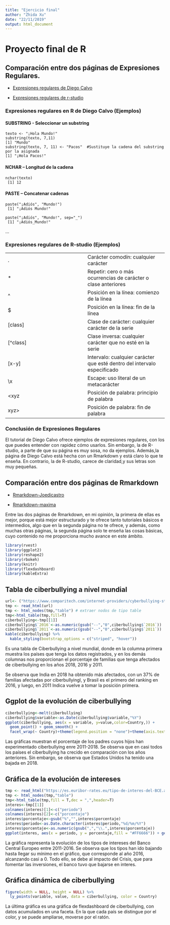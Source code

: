 ```yaml
---
title: "Ejercicio final"
author: "Zhida Xu"
date: "22/11/2019"
output: html_document
---
```


# Proyecto final de R

## Comparación entre dos páginas de Expresiones Regulares. 

* [Expresiones regulares de Diego Calvo]("http://www.diegocalvo.es/expresiones-regulares-en-r/")

* [Expresiones regulares de r-studio ]("https://www.r-studio.com/es/Unformat_Help/regularexpressions.html")

### Expresiones regulares en R de Diego Calvo (Ejemplos)

#### SUBSTRING - Seleccionar un substring 
```
texto <- "¡Hola Mundo!"
substring(texto, 7,11)
[1] "Mundo"
substring(texto, 7, 11) <- "Pacos"  #Sustituye la cadena del substring por la asignada
[1] "¡Hola Pacos!"
```
#### NCHAR – Longitud de la cadena
```
nchar(texto)
 [1] 12
```
#### PASTE – Concatenar cadenas
```
paste("¡Adiós", "Mundo!")
 [1] "¡Adiós Mundo!"
```
```
paste("¡Adiós", "Mundo!", sep="_")
 [1] "¡Adiós_Mundo!"
 ```
...

### Expresiones regulares de R-studio (Ejemplos)

|            |            |
|------------|------------|
|.|Carácter comodín: cualquier carácter|
|*|Repetir: cero o más ocurrencias de carácter o clase anteriores|
|^|Posición en la línea: comienzo de la línea|
|\$|Posición en la línea: fin de la línea|
|[class]|Clase de carácter: cualquier carácter de la serie|
|[^class]|Clase inversa: cualquier carácter que no esté en la serie|
|[x-y]|Intervalo: cualquier carácter que esté dentro del intervalo especificado|
|\\x|Escape: uso literal de un metacarácter|
|\<xyz|Posición de palabra: principio de palabra|
|xyz\>|Posición de palabra: fin de palabra|


### Conclusión de Expresiones Regulares

El tutorial de Diego Calvo ofrece ejemplos de expresiones regulares, con los que puedes entender con rapidez cómo usarlos. Sin embargo, la de R-studio, a parte de que su página es muy sosa, no da ejemplos. Además,la página de Diego Calvo está hecha con un Rmarkdown y está claro lo que te enseña. En contrario, la de R-studio, carece de claridad,y sus letras son muy pequeñas. 

## Comparación entre dos páginas de Rmarkdown

* [Rmarkdown-Joedicastro]("https://joedicastro.com/pages/markdown.html)

* [Rmarkdown-maxima]("https://www.maximaformacion.es/blog-dat/rmarkdown-para-principiantes/")

Entre las dos páginas de Rmarkdown, en mi opinión, la primera de ellas es mejor, porque está mejor estructurado y te ofrece tanto tutoriales básicos e intermedios, algo que en la segunda página no te ofrece, y además, como muchas otras páginas, la segunda página solo te enseña las cosas básicas, cuyo contenido no me proporciona mucho avance en este ámbito.

```r
library(rvest)
library(ggplot2)
library(reshape2)
library(rbokeh)
library(knitr)
library(flexdashboard)
library(kableExtra)
```

## Tabla de ciberbullying a nivel mundial

```r

url<- ("https://www.comparitech.com/internet-providers/cyberbullying-statistics/")
tmp <- read_html(url) 
tmp <- html_nodes(tmp,"table") # extraer nodos de tipo table
tmp<-html_table(tmp,fill=T)
ciberbullying<-tmp[[1]]
ciberbullying$`2016`<-as.numeric(gsub("--","0",ciberbullying$`2016`))
ciberbullying$`2011`<-as.numeric(gsub("--","0",ciberbullying$`2011`))
kable(ciberbullying) %>%
  kable_styling(bootstrap_options = c("striped", "hover"))

```

Es una tabla de Ciberbullying a nivel mundial, donde en la columna primera muestra los países que tenga los datos registrados, y en los demás columnas nos proporcionan el porcentaje de familias que tenga afectados de ciberbullying  en los años 2018, 2016 y 2011.

Se observa que India en 2018 ha obtenido más afectados, con un 37% de familias afectadas por ciberbullyingl, y Brasil es el primero del ranking en 2016, y luego, en 2011 Indica vuelve a tomar la posición primera.


## Ggplot de la evolución de ciberbullying 

```r

ciberbullying<-melt(ciberbullying)
ciberbullying$variable<-as.Date(ciberbullying$variable,"%Y")
ggplot(ciberbullying, aes(x = variable, y=value,color=Country,)) + 
  geom_point() + geom_smooth() +
  facet_wrap(~ Country)+theme(legend.position = "none")+theme(axis.text.x=element_text(angle=90, hjust=1))+labs(x = "Años",y = "Porcentaje de ciberbullying (%)")

```

Las gráficas muestran el porcentaje de los padres cuyos hijos han experimentado ciberbullying  enre 2011-2018. Se observa que en casi todos los países el ciberbullying ha crecido en comparación con los años anteriores. Sin embargo, se observa que Estados Unidos ha tenido una bajada en 2018.


## Gráfica de la evolución de intereses

```r
tmp <- read_html("https://es.euribor-rates.eu/tipo-de-interes-del-BCE.asp") 
tmp <- html_nodes(tmp,"table") 
tmp<-html_table(tmp,fill = T,dec = ",",header=T)
interes<-tmp[[1]]
colnames(interes)[1]<-c("periodo")
colnames(interes)[2]<-c("porcentaje")
interes$porcentaje<-gsub("%","",interes$porcentaje)
interes$periodo<-as.Date.character(interes$periodo,"%d/%m/%Y")
interes$porcentaje<-as.numeric(gsub(",","\\.",interes$porcentaje))
ggplot(interes, aes(x = periodo, y = porcentaje,fill = "#FF6666")) + geom_col()+theme(legend.position = "none")

```

La gráfica representa la evolución de los tipos de intereses del Banco Central Europeo entre 2011-2016. Se observa que los tipos han ido bajando hasta llegar su mínimo en el gráfico, que corresponde al año 2016, alcanzando casi a 0. Todo ello, se debe al impacto del Crisis, que para fomentar las inversiones, el banco tuvo que bajarse en interes. 

## Gráfica dinámica de ciberbullying

```r

figure(width = NULL, height = NULL) %>%
  ly_points(variable, value, data = ciberbullying, color = Country)
```

La última gráfica es una gráfica de flexdashboard de ciberbullying, con datos acumulados en una faceta. En la que cada país se distingue por el color, y se puede ampliarse, moverse por el ratón.